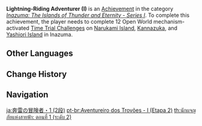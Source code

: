 {{Achievement Infobox
|title        = Lightning-Riding Adventurer (I)
|id           = 80094
|order id     = 0094
|category     = Inazuma: The Islands of Thunder and Eternity - Series I
|description  = Complete 12 Open World mechanism-activated [[Time Trial Challenge]]s on [[Narukami Island]], [[Kannazuka]], and [[Yashiori Island]] in [[Inazuma]].
|requirements = 
|primogems    = 10
|tracking     = Tracks the amount of Open World mechanism-activated Time Trial Challenges completed.
|topic        = Time Trial Challenges
|set          = Lightning-Riding Adventurer (I)
|tier         = 2
|tiers_total  = 3
}}
'''Lightning-Riding Adventurer (I)''' is an [[Achievement]] in the category ''[[Inazuma: The Islands of Thunder and Eternity - Series I]]''. To complete this achievement, the player needs to complete 12 Open World mechanism-activated [[Time Trial Challenge]]s on [[Narukami Island]], [[Kannazuka]], and [[Yashiori Island]] in Inazuma.
<!--
==Trivia==

==Video Guides==
{{EVT
|video1   = 
|caption1 = 
}}
-->
==Other Languages==
{{Transclude|Lightning-Riding Adventurer (I)|Other Languages}}

==Change History==
{{Change History|2.0}}
<!--
==References==
{{Reflist}}
-->
==Navigation==
{{Achievement Navbox}}

[[ja:奔雷の冒険者・1 (2段)]]
[[pt-br:Aventureiro dos Trovões - I (Etapa 2)]]
[[th:นักผจญภัยแห่งสายฟ้า: ตอนที่ 1 (ระดับ 2)]]